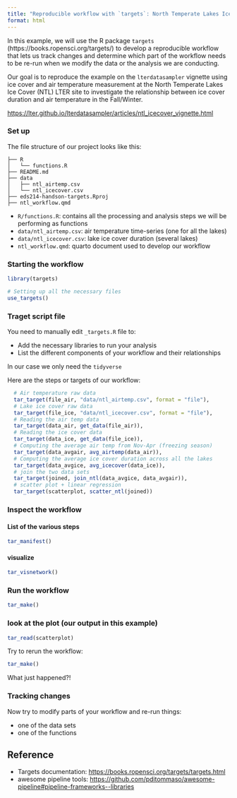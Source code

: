 ```yaml
---
title: "Reproducible workflow with `targets`: North Temperate Lakes Ice Cover"
format: html
---
```


In this example, we will use the R package `targets` (https://books.ropensci.org/targets/) to develop a reproducible workflow that lets us track changes and determine which part of the workflow needs to be re-run when we modify the data or the analysis we are conducting.

Our goal is to reproduce the example on the `lterdatasampler` vignette using ice cover and air temperature measurement at the North Temperate Lakes Ice Cover (NTL) LTER site to investigate the relationship between ice cover duration and air temperature in the Fall/Winter.

<https://lter.github.io/lterdatasampler/articles/ntl_icecover_vignette.html>

### Set up

The file structure of our project looks like this:

    ├── R
    │   └── functions.R
    ├── README.md
    ├── data
    │   ├── ntl_airtemp.csv
    │   └── ntl_icecover.csv
    ├── eds214-handson-targets.Rproj
    ├── ntl_workflow.qmd

-   `R/functions.R`: contains all the processing and analysis steps we will be performing as functions
-   `data/ntl_airtemp.csv`: air temperature time-series (one for all the lakes)
-   `data/ntl_icecover.csv`: lake ice cover duration (several lakes)
-   `ntl_workflow.qmd`: quarto document used to develop our workflow

### Starting the workflow

```r
library(targets)

# Setting up all the necessary files
use_targets()
```

### Traget script file

You need to manually edit `_targets.R` file to:

-   Add the necessary libraries to run your analysis
-   List the different components of your workflow and their relationships

In our case we only need the `tidyverse`

Here are the steps or targets of our workflow:

```r
  # Air temperature raw data
  tar_target(file_air, "data/ntl_airtemp.csv", format = "file"),
  # Lake ice cover raw data
  tar_target(file_ice, "data/ntl_icecover.csv", format = "file"),
  # Reading the air temp data
  tar_target(data_air, get_data(file_air)),
  # Reading the ice cover data
  tar_target(data_ice, get_data(file_ice)),
  # Computing the average air temp from Nov-Apr (freezing season)
  tar_target(data_avgair, avg_airtemp(data_air)),
  # Computing the average ice cover duration across all the lakes
  tar_target(data_avgice, avg_icecover(data_ice)),
  # join the two data sets
  tar_target(joined, join_ntl(data_avgice, data_avgair)),
  # scatter plot + linear regression
  tar_target(scatterplot, scatter_ntl(joined))
```

### Inspect the workflow

#### List of the various steps

```r
tar_manifest()
```

#### visualize

```r
tar_visnetwork()
```

### Run the workflow

```r
tar_make()
```

### look at the plot (our output in this example)

```r
tar_read(scatterplot)
```

Try to rerun the workflow:

```r
tar_make()
```

What just happened?!

### Tracking changes

Now try to modify parts of your workflow and re-run things:

-   one of the data sets
-   one of the functions

## Reference

-   Targets documentation: <https://books.ropensci.org/targets/targets.html>
-   awesome pipeline tools: <https://github.com/pditommaso/awesome-pipeline#pipeline-frameworks--libraries>

